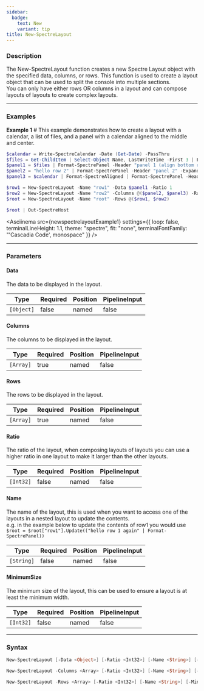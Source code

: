 ```yaml
---
sidebar:
  badge:
    text: New
    variant: tip
title: New-SpectreLayout
---
```









### Description

The New-SpectreLayout function creates a new Spectre Layout object with the specified data, columns, or rows. This function is used to create a layout object that can be used to split the console into multiple sections.  
You can only have either rows OR columns in a layout and can compose layouts of layouts to create complex layouts.



---


### Examples


**Example 1**  # This example demonstrates how to create a layout with a calendar, a list of files, and a panel with a calendar aligned to the middle and center.



```powershell
$calendar = Write-SpectreCalendar -Date (Get-Date) -PassThru
$files = Get-ChildItem | Select-Object Name, LastWriteTime -First 3 | Format-SpectreTable | Format-SpectreAligned -HorizontalAlignment Right -VerticalAlignment Bottom
$panel1 = $files | Format-SpectrePanel -Header "panel 1 (align bottom right)" -Expand -Color Green
$panel2 = "hello row 2" | Format-SpectrePanel -Header "panel 2" -Expand -Color Blue
$panel3 = $calendar | Format-SpectreAligned | Format-SpectrePanel -Header "panel 3 (align middle center)" -Expand -Color Yellow

$row1 = New-SpectreLayout -Name "row1" -Data $panel1 -Ratio 1
$row2 = New-SpectreLayout -Name "row2" -Columns @($panel2, $panel3) -Ratio 2
$root = New-SpectreLayout -Name "root" -Rows @($row1, $row2)

$root | Out-SpectreHost
```
<Asciinema
    src={newspectrelayoutExample1}
    settings={{
        loop: false,
        terminalLineHeight: 1.1,
        theme: "spectre",
        fit: "none",
        terminalFontFamily: "'Cascadia Code', monospace"
    }}
/>


---


### Parameters
#### **Data**

The data to be displayed in the layout.






|Type      |Required|Position|PipelineInput|
|----------|--------|--------|-------------|
|`[Object]`|false   |named   |false        |



#### **Columns**

The columns to be displayed in the layout.






|Type     |Required|Position|PipelineInput|
|---------|--------|--------|-------------|
|`[Array]`|true    |named   |false        |



#### **Rows**

The rows to be displayed in the layout.






|Type     |Required|Position|PipelineInput|
|---------|--------|--------|-------------|
|`[Array]`|true    |named   |false        |



#### **Ratio**

The ratio of the layout, when composing layouts of layouts you can use a higher ratio in one layout to make it larger than the other layouts.






|Type     |Required|Position|PipelineInput|
|---------|--------|--------|-------------|
|`[Int32]`|false   |named   |false        |



#### **Name**

The name of the layout, this is used when you want to access one of the layouts in a nested layout to update the contents.  
e.g. in the example below to update the contents of row1 you would use `$root = $root["row1"].Update(("hello row 1 again" | Format-SpectrePanel))`






|Type      |Required|Position|PipelineInput|
|----------|--------|--------|-------------|
|`[String]`|false   |named   |false        |



#### **MinimumSize**

The minimum size of the layout, this can be used to ensure a layout is at least the minimum width.






|Type     |Required|Position|PipelineInput|
|---------|--------|--------|-------------|
|`[Int32]`|false   |named   |false        |





---


### Syntax
```powershell
New-SpectreLayout [-Data <Object>] [-Ratio <Int32>] [-Name <String>] [-MinimumSize <Int32>] [<CommonParameters>]
```
```powershell
New-SpectreLayout -Columns <Array> [-Ratio <Int32>] [-Name <String>] [-MinimumSize <Int32>] [<CommonParameters>]
```
```powershell
New-SpectreLayout -Rows <Array> [-Ratio <Int32>] [-Name <String>] [-MinimumSize <Int32>] [<CommonParameters>]
```
